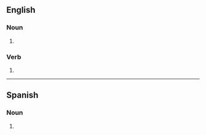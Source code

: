 {{also|Burritos}}

==English==

===Noun===
{{head|en|noun form}}

# {{plural of|en|burrito}}

===Verb===
{{head|en|verb}}

# {{en-third-person singular of|burrito}}

----

==Spanish==

===Noun===
{{head|es|noun form}}

# {{plural of|es|burrito}}
